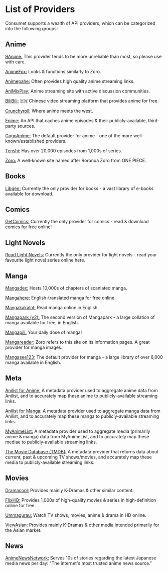 # List of Providers

Consumet supports a wealth of API providers, which can be categorized into the following groups:

## Anime

[9Anime:](https://9anime.pl) This provider tends to be more unreliable than most, so please use with care.

[AnimeFox:](https://animefox.tv) Looks & functions similarly to Zoro.

[Animepahe:](https://animepahe.com) Often provides high quality anime streaming links.

[AniMixPlay:](https://animixplay.to) Anime streaming site with active discussion communities.

[BiliBili:](https://bilibili.tv) 🇨🇳 Chinese video streaming platform that provides anime for free.

[Crunchyroll:](https://crunchyroll.com) Where anime meets the west.

[Enime:](https://api.enime.moe) An API that caches anime episodes & their publicly-available, third-party sources.

[GogoAnime:](https://gogoanime.dk) The default provider for anime - one of the more well-known/established providers.

[Tenshi:](https://tenshi.moe) Has over 20,000 episodes from 1,000s of series.

[Zoro:](https://zoro.to) A well-known site named after Roronoa Zoro from ONE PIECE.

## Books

[Libgen:](https://libgen.is) Currently the only provider for books - a vast library of e-books available for download.

## Comics

[GetComics:](https://getcomics.info) Currently the only provider for comics - read & download comics for free online!

## Light Novels

[Read Light Novels:](https://readlightnovels.net) Currently the only provider for light novels - read your favourite light novel series online here.

## Manga

[Mangadex:](https://mangadex.org) Hosts 10,000s of chapters of scanlated manga.

[Mangahere:](https://mangahere.cc) English-translated manga for free online.

[Mangakakalot:](https://mangakakalot.com) Read manga online in English.

[Mangapark (v2):](https://v2.mangapark.net) The second version of Mangapark - a large collation of manga available for free, in English.

[Mangapill:](https://mangapill.com) Your daily dose of manga!

[Mangareader:](https://mangareader.to) Zoro refers to this site on its information pages. A great provider for manga images.

[Mangasee123:](https://mangasee123.com) The default provider for manga - a large library of over 6,000 manga available in English.

## Meta

[Anilist for Anime:](https://anilist.co) A metadata provider used to aggregate anime data from Anilist, and to accurately map these anime to publicly-available streaming links.

[Anilist for Manga:](https://anilist.co) A metadata provider used to aggregate manga data from Anilist, and to accurately map these manga to publicly-available streaming links.

[MyAnimeList:](https://myanimelist.net) A metadata provider used to aggregate media (primarily anime & manga) data from MyAnimeList, and to accurately map these mediae to publicly-available streaming links.

[The Movie Database (TMDB):](https://www.themoviedb.org) A metadata provider that returns data about current, past & upcoming TV shows/movies, and accurately map these media to publicly-available streaming links.

## Movies

[Dramacool:](https://dramacool.ee) Provides mainly K-Dramas & other similar content.

[FlixHQ:](https://flixhq.to) Provides 1,000s of high-quality movies & series in high-definition online for free.

[Ummagurau:](https://ummagurau.pro) Watch TV shows, movies, anime & drama in HD online.

[ViewAsian:](https://viewasian.co) Provides mainly K-Dramas & other media intended primarily for the Asian market.

## News

[AnimeNewsNetwork:](https://animenewsnetwork.com) Serves 10s of stories regarding the latest Japanese media news per day: "The internet's most trusted anime news source."
